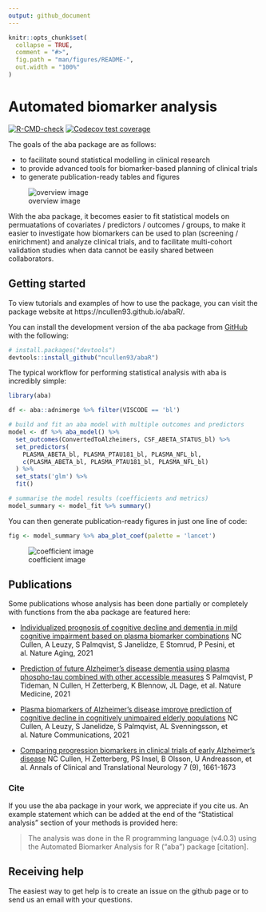 ```yaml
---
output: github_document
---
```


<!-- README.md is generated from README.Rmd. Please edit that file -->

```r
knitr::opts_chunk$set(
  collapse = TRUE,
  comment = "#>",
  fig.path = "man/figures/README-",
  out.width = "100%"
)
```
# Automated biomarker analysis
<!-- badges: start -->
[![R-CMD-check](https://github.com/ncullen93/abaR/workflows/R-CMD-check/badge.svg)](https://github.com/ncullen93/abaR/actions)
[![Codecov test coverage](https://codecov.io/gh/ncullen93/abaR/branch/main/graph/badge.svg)](https://app.codecov.io/gh/ncullen93/abaR?branch=main)
<!-- badges: end -->

The goals of the aba package are as follows:

* to facilitate sound statistical modelling in clinical research
* to provide advanced tools for biomarker-based planning of clinical trials
* to generate publication-ready tables and figures

![overview image](man/figures/README-overview.png)


With the aba package, it becomes easier to fit statistical models on permuatations
of covariates / predictors / outcomes / groups, to make it easier to investigate how biomarkers can be used to plan (screening / enirichment) and analyze clinical trials, and to facilitate multi-cohort validation studies when data cannot be easily shared between collaborators.


## Getting started

To view tutorials and examples of how to use the package, you can visit the
package website at https://ncullen93.github.io/abaR/.

You can install the development version of the aba package from 
[GitHub](https://github.com/ncullen93/abaR) with the following:

``` r
# install.packages("devtools")
devtools::install_github("ncullen93/abaR")
```

The typical workflow for performing statistical analysis with aba is incredibly simple:

``` r
library(aba)

df <- aba::adnimerge %>% filter(VISCODE == 'bl')

# build and fit an aba model with multiple outcomes and predictors
model <- df %>% aba_model() %>%
  set_outcomes(ConvertedToAlzheimers, CSF_ABETA_STATUS_bl) %>%
  set_predictors(
    PLASMA_ABETA_bl, PLASMA_PTAU181_bl, PLASMA_NFL_bl,
    c(PLASMA_ABETA_bl, PLASMA_PTAU181_bl, PLASMA_NFL_bl)
  ) %>%
  set_stats('glm') %>% 
  fit()

# summarise the model results (coefficients and metrics)
model_summary <- model_fit %>% summary()
```

You can then generate publication-ready figures in just one line of code:

``` r
fig <- model_summary %>% aba_plot_coef(palette = 'lancet')
```

![coefficient image](man/figures/README-coef_plot.png)

## Publications

Some publications whose analysis has been done partially or completely with functions from the aba package are featured here:

- [Individualized prognosis of cognitive decline and dementia in mild cognitive impairment based on plasma biomarker combinations](https://www.nature.com/articles/s43587-020-00003-5) NC Cullen, A Leuzy, S Palmqvist, S Janelidze, E Stomrud, P Pesini, et al. Nature Aging, 2021

- [Prediction of future Alzheimer’s disease dementia using plasma phospho-tau combined with other accessible measures](https://www.nature.com/articles/s41591-021-01348-z) S Palmqvist, P Tideman, N Cullen, H Zetterberg, K Blennow, JL Dage, et al. Nature Medicine, 2021

- [Plasma biomarkers of Alzheimer’s disease improve prediction of cognitive decline in cognitively unimpaired elderly populations](https://www.nature.com/articles/s41467-021-23746-0) NC Cullen, A Leuzy, S Janelidze, S Palmqvist, AL Svenningsson, et al. Nature Communications, 2021

- [Comparing progression biomarkers in clinical trials of early Alzheimer’s disease](https://onlinelibrary.wiley.com/doi/full/10.1002/acn3.51158) NC Cullen, H Zetterberg, PS Insel, B Olsson, U Andreasson, et al. Annals of Clinical and Translational Neurology 7 (9), 1661-1673


### Cite

If you use the aba package in your work, we appreciate if you cite us. An example statement which can be added at the end of the "Statistical analysis" section of your methods is provided here:

> The analysis was done in the R programming language (v4.0.3) using the Automated Biomarker Analysis for R (“aba”) package [citation].


## Receiving help

The easiest way to get help is to create an issue on the github page or to send us an email with your questions.




